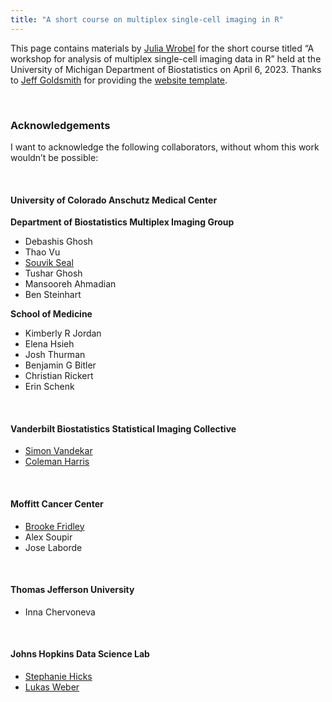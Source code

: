 ```yaml
---
title: "A short course on multiplex single-cell imaging in R"
---
```



This page contains materials by [Julia Wrobel](http://juliawrobel.com/) for the short course titled "A workshop for analysis of multiplex single-cell imaging data in R" held at the University of Michigan Department of Biostatistics on April 6, 2023. Thanks to [Jeff Goldsmith](jeffgoldsmith.com) for providing the [website template](https://github.com/jeff-goldsmith/ICAMPAM).


<br>

### Acknowledgements 

I want to acknowledge the following collaborators, without whom this work wouldn't be possible:


<br>

#### University of Colorado Anschutz Medical Center

**Department of Biostatistics Multiplex Imaging Group**

* Debashis Ghosh
* Thao Vu
* [Souvik Seal](https://sealx017.github.io/)
* Tushar Ghosh
* Mansooreh Ahmadian
* Ben Steinhart

**School of Medicine**

* Kimberly R Jordan
* Elena Hsieh
* Josh Thurman
* Benjamin G Bitler
* Christian Rickert
* Erin Schenk

<br>

#### Vanderbilt Biostatistics Statistical Imaging Collective

* [Simon Vandekar](https://simonvandekar.bitbucket.io/)
* [Coleman Harris](https://colemanrharris.me/)


<br>

#### Moffitt Cancer Center

* [Brooke Fridley](https://lab.moffitt.org/fridley/)
* Alex Soupir
* Jose Laborde

<br>

#### Thomas Jefferson University

* Inna Chervoneva

<br>

#### Johns Hopkins Data Science Lab

* [Stephanie Hicks](https://www.stephaniehicks.com/)
* [Lukas Weber](https://lmweber.org/)

